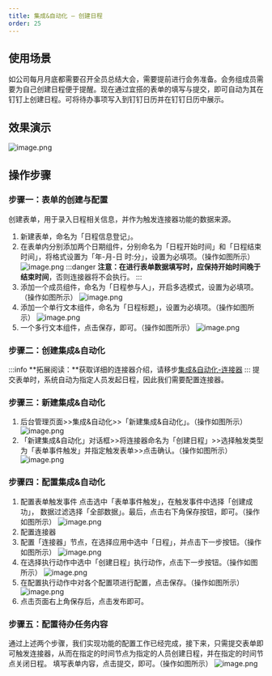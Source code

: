 ```yaml
---
title: 集成&自动化 — 创建日程
order: 25
---
```

## 使用场景
如公司每月月底都需要召开全员总结大会，需要提前进行会务准备。会务组成员需要为自己创建日程便于提醒。现在通过宜搭的表单的填写与提交，即可自动为其在钉钉上创建日程。可将待办事项写入到钉钉日历并在钉钉日历中展示。
## 效果演示
![image.png](https://img.alicdn.com/imgextra/i3/O1CN01Nl5iXC28fH1poZpVb_!!6000000007959-2-tps-1920-1042.png)

## 操作步骤
### 步骤一：表单的创建与配置
创建表单，用于录入日程相关信息，并作为触发连接器功能的数据来源。
1. 新建表单，命名为「日程信息登记」。
2. 在表单内分别添加两个日期组件，分别命名为「日程开始时间」和「日程结束时间」，将格式设置为「年-月-日 时:分」，设置为必填项。（操作如图所示）
![image.png](https://img.alicdn.com/imgextra/i3/O1CN01ZOe3ip1pQBHJBSMc6_!!6000000005354-2-tps-1920-952.png)
:::danger
**注意：**在进行表单数据填写时，应保持**开始时间晚于结束时间**，否则连接器将不会执行。
:::
3. 添加一个成员组件，命名为「日程参与人」，开启多选模式，设置为必填项。（操作如图所示）
![image.png](https://img.alicdn.com/imgextra/i1/O1CN01jXYURN1wiEC2nnGv6_!!6000000006341-2-tps-1920-951.png)
4. 添加一个单行文本组件，命名为「日程标题」，设置为必填项。（操作如图所示）
![image.png](https://img.alicdn.com/imgextra/i3/O1CN01opsfmw28bbrRYdhQ2_!!6000000007951-2-tps-1920-949.png)
5. 一个多行文本组件，点击保存，即可。（操作如图所示）
![image.png](https://img.alicdn.com/imgextra/i1/O1CN01YSIhoD1QfQ3o04BCK_!!6000000002003-2-tps-1920-951.png)
### 步骤二：创建集成&自动化
:::info
**拓展阅读：**获取详细的连接器介绍，请移步[集成&自动化-连接器](https://www.yuque.com/yida/support/zevvr1?view=doc_embed)
:::
提交表单时，系统自动为指定人员发起日程，因此我们需要配置连接器。
### 步骤三：新建集成&自动化
1. 后台管理页面>>集成&自动化>>「新建集成&自动化」。（操作如图所示）
![image.png](https://img.alicdn.com/imgextra/i1/O1CN01rjHvan1pbAmed1pzt_!!6000000005378-2-tps-2878-1590.png)
2. 「新建集成&自动化」对话框>>将连接器命名为「创建日程」>>选择触发类型为「表单事件触发」并指定触发表单>>点击确认。（操作如图所示）
![image.png](https://img.alicdn.com/imgextra/i2/O1CN010LpOj21o2zbcEfmMl_!!6000000005168-2-tps-2878-1592.png)
### 步骤四：配置集成&自动化
1. 配置表单触发事件
点击选中「表单事件触发」，在触发事件中选择「创建成功」， 数据过滤选择「全部数据」。最后，点击右下角保存按钮，即可。（操作如图所示）
![image.png](https://img.alicdn.com/imgextra/i2/O1CN01I2M4o925NSmAv7giK_!!6000000007514-2-tps-1920-947.png)
2. 配置连接器
1. 配置「连接器」节点，在选择应用中选中「日程」，并点击下一步按钮。（操作如图所示）
![image.png](https://img.alicdn.com/imgextra/i3/O1CN018y11bF1nK6nGsurm7_!!6000000005070-2-tps-1920-949.png)
2. 在选择执行动作中选中「创建日程」执行动作，点击下一步按钮。（操作如图所示）
![image.png](https://img.alicdn.com/imgextra/i1/O1CN01QqD6wy1qFw1soSvBZ_!!6000000005467-2-tps-1920-951.png)
3. 在配置执行动作中对各个配置项进行配置，点击保存。（操作如图所示）
![image.png](https://img.alicdn.com/imgextra/i3/O1CN01J0YoYU1rJt4Bou4ZY_!!6000000005611-2-tps-1920-950.png)
4. 点击页面右上角保存后，点击发布即可。
### 步骤五：配置待办任务内容
通过上述两个步骤，我们实现功能的配置工作已经完成，接下来，只需提交表单即可触发连接器，从而在指定的时间节点为指定的人员创建日程，并在指定的时间节点关闭日程。
填写表单内容，点击提交，即可。（操作如图所示）
![image.png](https://img.alicdn.com/imgextra/i1/O1CN01U7E2XN1TYxJqHHnXM_!!6000000002395-2-tps-1920-955.png)